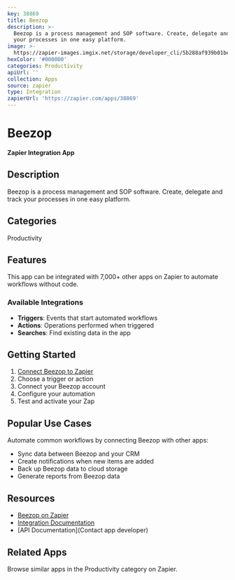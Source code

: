 ```yaml
---
key: 38869
title: Beezop
description: >-
  Beezop is a process management and SOP software. Create, delegate and track
  your processes in one easy platform.
image: >-
  https://zapier-images.imgix.net/storage/developer_cli/5b288af939b01bed66f29ed46ceb6b3b.png?auto=format%2Ccompress&ixlib=python-3.0.0&q=50
hexColor: '#000000'
categories: Productivity
apiUrl: ''
collection: Apps
source: zapier
type: Integration
zapierUrl: 'https://zapier.com/apps/38869'
---
```

# Beezop

**Zapier Integration App**

## Description

Beezop is a process management and SOP software. Create, delegate and track your processes in one easy platform.

## Categories

Productivity

## Features

This app can be integrated with 7,000+ other apps on Zapier to automate workflows without code.

### Available Integrations

- **Triggers**: Events that start automated workflows
- **Actions**: Operations performed when triggered
- **Searches**: Find existing data in the app

## Getting Started

1. [Connect Beezop to Zapier](https://zapier.com/apps/38869)
2. Choose a trigger or action
3. Connect your Beezop account
4. Configure your automation
5. Test and activate your Zap

## Popular Use Cases

Automate common workflows by connecting Beezop with other apps:

- Sync data between Beezop and your CRM
- Create notifications when new items are added
- Back up Beezop data to cloud storage
- Generate reports from Beezop data

## Resources

- [Beezop on Zapier](https://zapier.com/apps/38869)
- [Integration Documentation](https://zapier.com/apps/38869/integrations)
- [API Documentation](Contact app developer)

## Related Apps

Browse similar apps in the Productivity category on Zapier.
